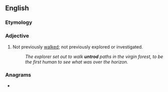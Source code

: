 ==English==

===Etymology===
{{prefix|en|un|trod}}

===Adjective===
{{en-adj|-}}

# Not previously [[walked]]; not previously explored or investigated.
#: ''The explorer set out to walk '''untrod''' paths in the virgin forest, to be the first human to see what was over the horizon.''

===Anagrams===
* {{anagrams|en|rotund}}